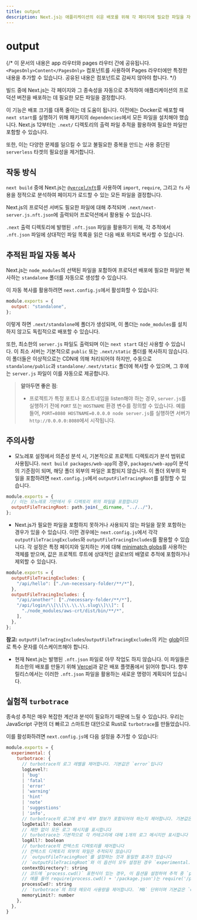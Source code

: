 ```yaml
---
title: output
description: Next.js는 애플리케이션의 쉬운 배포를 위해 각 페이지에 필요한 파일을 자동으로 추적합니다. 여기서 그 작동 방식을 알아보세요.
---
```


# output

{/* 이 문서의 내용은 app 라우터와 pages 라우터 간에 공유됩니다. `<PagesOnly>Content</PagesOnly>` 컴포넌트를 사용하여 Pages 라우터에만 특정한 내용을 추가할 수 있습니다. 공유된 내용은 컴포넌트로 감싸지 않아야 합니다. */}

빌드 중에 Next.js는 각 페이지와 그 종속성을 자동으로 추적하여 애플리케이션의 프로덕션 버전을 배포하는 데 필요한 모든 파일을 결정합니다.

이 기능은 배포 크기를 대폭 줄이는 데 도움이 됩니다. 이전에는 Docker로 배포할 때 `next start`를 실행하기 위해 패키지의 `dependencies`에서 모든 파일을 설치해야 했습니다. Next.js 12부터는 `.next/` 디렉토리의 출력 파일 추적을 활용하여 필요한 파일만 포함할 수 있습니다.

또한, 이는 다양한 문제를 일으킬 수 있고 불필요한 중복을 만드는 사용 중단된 `serverless` 타겟의 필요성을 제거합니다.

## 작동 방식

`next build` 중에 Next.js는 [`@vercel/nft`](https://github.com/vercel/nft)를 사용하여 `import`, `require`, 그리고 `fs` 사용을 정적으로 분석하여 페이지가 로드할 수 있는 모든 파일을 결정합니다.

Next.js의 프로덕션 서버도 필요한 파일에 대해 추적되며 `.next/next-server.js.nft.json`에 출력되어 프로덕션에서 활용될 수 있습니다.

`.next` 출력 디렉토리에 발행된 `.nft.json` 파일을 활용하기 위해, 각 추적에서 `.nft.json` 파일에 상대적인 파일 목록을 읽은 다음 배포 위치로 복사할 수 있습니다.

## 추적된 파일 자동 복사

Next.js는 `node_modules`의 선택된 파일을 포함하여 프로덕션 배포에 필요한 파일만 복사하는 `standalone` 폴더를 자동으로 생성할 수 있습니다.

이 자동 복사를 활용하려면 `next.config.js`에서 활성화할 수 있습니다:

```js filename="next.config.js"
module.exports = {
  output: "standalone",
};
```

이렇게 하면 `.next/standalone`에 폴더가 생성되며, 이 폴더는 `node_modules`를 설치하지 않고도 독립적으로 배포할 수 있습니다.

또한, 최소한의 `server.js` 파일도 출력되며 이는 `next start` 대신 사용할 수 있습니다. 이 최소 서버는 기본적으로 `public` 또는 `.next/static` 폴더를 복사하지 않습니다. 이 폴더들은 이상적으로는 CDN에 의해 처리되어야 하지만, 수동으로 `standalone/public`과 `standalone/.next/static` 폴더에 복사할 수 있으며, 그 후에는 `server.js` 파일이 이를 자동으로 제공합니다.

> **알아두면 좋은 점**:
>
> - 프로젝트가 특정 포트나 호스트네임을 listen해야 하는 경우, `server.js`를 실행하기 전에 `PORT` 또는 `HOSTNAME` 환경 변수를 정의할 수 있습니다. 예를 들어, `PORT=8080 HOSTNAME=0.0.0.0 node server.js`를 실행하면 서버가 `http://0.0.0.0:8080`에서 시작됩니다.

## 주의사항

- 모노레포 설정에서 의존성 분석 시, 기본적으로 프로젝트 디렉토리가 분석 범위로 사용됩니다. `next build packages/web-app`의 경우, `packages/web-app`이 분석의 기준점이 되며, 해당 폴더 외부의 파일은 포함되지 않습니다. 이 폴더 외부의 파일을 포함하려면 `next.config.js`에서 `outputFileTracingRoot`를 설정할 수 있습니다.

```js filename="packages/web-app/next.config.js"
module.exports = {
  // 이는 모노레포 기반에서 두 디렉토리 위의 파일을 포함합니다
  outputFileTracingRoot: path.join(__dirname, "../../"),
};
```

- Next.js가 필요한 파일을 포함하지 못하거나 사용되지 않는 파일을 잘못 포함하는 경우가 있을 수 있습니다. 이런 경우에는 `next.config.js`에서 각각 `outputFileTracingExcludes`와 `outputFileTracingIncludes`를 활용할 수 있습니다. 각 설정은 특정 페이지와 일치하는 키에 대해 [minimatch globs](https://www.npmjs.com/package/minimatch)를 사용하는 객체를 받으며, 값은 프로젝트 루트에 상대적인 글로브의 배열로 추적에 포함하거나 제외할 수 있습니다.

```js filename="next.config.js"
module.exports = {
  outputFileTracingExcludes: {
    "/api/hello": ["./un-necessary-folder/**/*"],
  },
  outputFileTracingIncludes: {
    "/api/another": ["./necessary-folder/**/*"],
    "/api/login/\\[\\[\\.\\.\\.slug\\]\\]": [
      "./node_modules/aws-crt/dist/bin/**/*",
    ],
  },
};
```

**참고:** `outputFileTracingIncludes`/`outputFileTracingExcludes`의 키는 [glob](https://www.npmjs.com/package/picomatch#basic-globbing)이므로 특수 문자를 이스케이프해야 합니다.

- 현재 Next.js는 발행된 `.nft.json` 파일로 아무 작업도 하지 않습니다. 이 파일들은 최소한의 배포를 만들기 위해 [Vercel](https://vercel.com)과 같은 배포 플랫폼에서 읽어야 합니다. 향후 릴리스에서는 이러한 `.nft.json` 파일을 활용하는 새로운 명령이 계획되어 있습니다.

## 실험적 `turbotrace`

종속성 추적은 매우 복잡한 계산과 분석이 필요하기 때문에 느릴 수 있습니다. 우리는 JavaScript 구현의 더 빠르고 스마트한 대안으로 Rust로 `turbotrace`를 만들었습니다.

이를 활성화하려면 `next.config.js`에 다음 설정을 추가할 수 있습니다:

```js filename="next.config.js"
module.exports = {
  experimental: {
    turbotrace: {
      // turbotrace의 로그 레벨을 제어합니다. 기본값은 `error`입니다
      logLevel?:
      | 'bug'
      | 'fatal'
      | 'error'
      | 'warning'
      | 'hint'
      | 'note'
      | 'suggestions'
      | 'info',
      // turbotrace의 로그에 분석 세부 정보가 포함되어야 하는지 제어합니다. 기본값은 `false`입니다
      logDetail?: boolean
      // 제한 없이 모든 로그 메시지를 표시합니다
      // turbotrace는 기본적으로 각 카테고리에 대해 1개의 로그 메시지만 표시합니다
      logAll?: boolean
      // turbotrace의 컨텍스트 디렉토리를 제어합니다
      // 컨텍스트 디렉토리 외부의 파일은 추적되지 않습니다
      // `outputFileTracingRoot`를 설정하는 것과 동일한 효과가 있습니다
      // `outputFileTracingRoot`와 이 옵션이 모두 설정된 경우 `experimental.turbotrace.contextDirectory`가 사용됩니다
      contextDirectory?: string
      // 코드에 `process.cwd()` 표현식이 있는 경우, 이 옵션을 설정하여 추적 중 `process.cwd()`의 값을 `turbotrace`에 알려줄 수 있습니다.
      // 예를 들어 require(process.cwd() + '/package.json')는 require('/path/to/cwd/package.json')로 추적됩니다
      processCwd?: string
      // `turbotrace`의 최대 메모리 사용량을 제어합니다. `MB` 단위이며 기본값은 `6000`입니다.
      memoryLimit?: number
    },
  },
}
```
